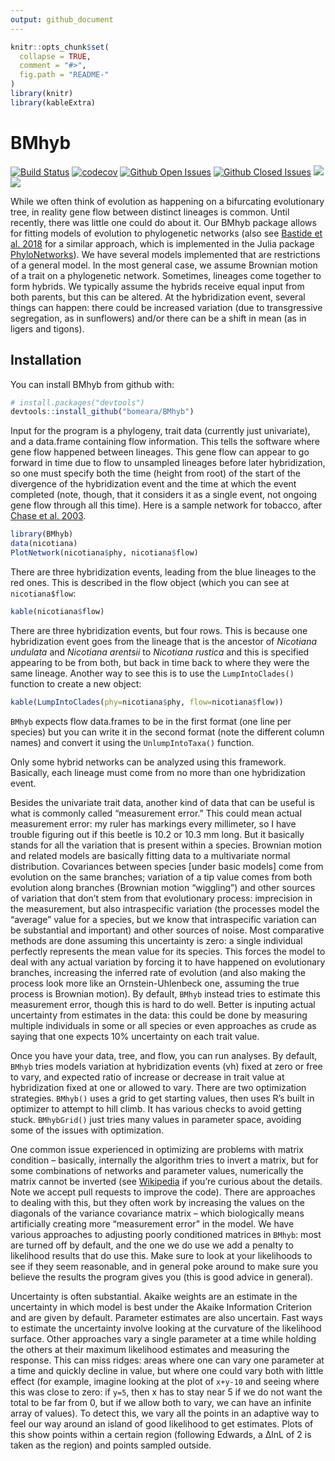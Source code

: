 ```yaml
---
output: github_document
---
```



<!-- README.md is generated from README.Rmd. Please edit that file -->

```r
knitr::opts_chunk$set(
  collapse = TRUE,
  comment = "#>",
  fig.path = "README-"
)
library(knitr)
library(kableExtra)
```

# BMhyb

[![Build Status](https://travis-ci.org/bomeara/BMhyb.svg)](https://travis-ci.org/bomeara/BMhyb) [![codecov](https://codecov.io/gh/bomeara/BMhyb/branch/master/graph/badge.svg)](https://codecov.io/gh/bomeara/BMhyb) [![Github Open Issues](https://img.shields.io/github/issues-raw/bomeara/BMhyb.svg)](https://github.com/bomeara/BMhyb/issues) [![Github Closed Issues](https://img.shields.io/github/issues-closed-raw/bomeara/BMhyb.svg)](https://github.com/bomeara/BMhyb/issues?q=is%3Aissue+is%3Aclosed) <img class="badge" src="https://www.r-pkg.org/badges/version/BMhyb"> <img class="badge" src="http://cranlogs.r-pkg.org/badges/grand-total/BMhyb">


While we often think of evolution as happening on a bifurcating evolutionary tree, in reality gene flow between distinct lineages is common. Until recently, there was little one could do about it. Our BMhyb package allows for fitting models of evolution to phylogenetic networks (also see [Bastide et al. 2018](https://doi.org/10.1093/sysbio/syy033) for a similar approach, which is implemented in the Julia package [PhyloNetworks](https://github.com/crsl4/PhyloNetworks.jl)). We have several models implemented that are restrictions of a general model. In the most general case, we assume Brownian motion of a trait on a phylogenetic network. Sometimes, lineages come together to form hybrids. We typically assume the hybrids receive equal input from both parents, but this can be altered. At the hybridization event, several things can happen: there could be increased variation (due to transgressive segregation, as in sunflowers) and/or there can be a shift in mean (as in ligers and tigons).

## Installation

You can install BMhyb from github with:

```r
# install.packages("devtools")
devtools::install_github("bomeara/BMhyb")
```

Input for the program is a phylogeny, trait data (currently just univariate), and a data.frame containing flow information. This tells the software where gene flow happened between lineages. This gene flow can appear to go forward in time due to flow to unsampled lineages before later hybridization, so one must specify both the time (height from root) of the start of the divergence of the hybridization event and the time at which the event completed (note, though, that it considers it as a single event, not ongoing gene flow through all this time). Here is a sample network for tobacco, after [Chase et al. 2003](https://doi.org/10.1093/aob/mcg087).

```r
library(BMhyb)
data(nicotiana)
PlotNetwork(nicotiana$phy, nicotiana$flow)
```

There are three hybridization events, leading from the blue lineages to the red ones. This is described in the flow object (which you can see at `nicotiana$flow`:

```r
kable(nicotiana$flow)
```

There are three hybridization events, but four rows. This is because one hybridization event goes from the lineage that is the ancestor of *Nicotiana undulata* and *Nicotiana arentsii* to *Nicotiana rustica* and this is specified appearing to be from both, but back in time back to where they were the same lineage. Another way to see this is to use the `LumpIntoClades()` function to create a new object:

```r
kable(LumpIntoClades(phy=nicotiana$phy, flow=nicotiana$flow))
```

`BMhyb` expects flow data.frames to be in the first format (one line per species) but you can write it in the second format (note the different column names) and convert it using the `UnlumpIntoTaxa()` function.

Only some hybrid networks can be analyzed using this framework. Basically, each lineage must come from no more than one hybridization event. 

Besides the univariate trait data, another kind of data that can be useful is what is commonly called "measurement error." This could mean actual measurement error: my ruler has markings every millimeter, so I have trouble figuring out if this beetle is 10.2 or 10.3 mm long. But it basically stands for all the variation that is present within a species. Brownian motion and related models are basically fitting data to a multivariate normal distribution. Covariances between species [under basic models] come from evolution on the same branches; variation of a tip value comes from both evolution along branches (Brownian motion "wiggling") and other sources of variation that don't stem from that evolutionary process: imprecision in the measurement, but also intraspecific variation (the processes model the "average" value for a species, but we know that intraspecific variation can be substantial and important) and other sources of noise. Most comparative methods are done assuming this uncertainty is zero: a single individual perfectly represents the mean value for its species. This forces the model to deal with any actual variation by forcing it to have happened on evolutionary branches, increasing the inferred rate of evolution (and also making the process look more like an Ornstein-Uhlenbeck one, assuming the true process is Brownian motion). By default, `BMhyb` instead tries to estimate this measurement error, though this is hard to do well. Better is inputing actual uncertainty from estimates in the data: this could be done by measuring multiple individuals in some or all species or even approaches as crude as saying that one expects 10% uncertainty on each trait value. 

Once you have your data, tree, and flow, you can run analyses. By default, `BMhyb` tries models variation at hybridization events (vh) fixed at zero or free to vary, and expected ratio of increase or decrease in trait value at hybridization fixed at one or allowed to vary. There are two optimization strategies. `BMhyb()` uses a grid to get starting values, then uses R's built in optimizer to attempt to hill climb. It has various checks to avoid getting stuck. `BMhybGrid()` just tries many values in parameter space, avoiding some of the issues with optimization.

One common issue experienced in optimizing are problems with matrix condition -- basically, internally the algorithm tries to invert a matrix, but for some combinations of networks and parameter values, numerically the matrix cannot be inverted (see [Wikipedia](https://en.wikipedia.org/wiki/Condition_number) if you're curious about the details. Note we accept pull requests to improve the code). There are approaches to dealing with this, but they often work by increasing the values on the diagonals of the variance covariance matrix -- which biologically means artificially creating more "measurement error" in the model. We have various approaches to adjusting poorly conditioned matrices in `BMhyb`: most are turned off by default, and the one we do use we add a penalty to likelihood results that do use this. Make sure to look at your likelihoods to see if they seem reasonable, and in general poke around to make sure you believe the results the program gives you (this is good advice in general).

Uncertainty is often substantial. Akaike weights are an estimate in the uncertainty in which model is best under the Akaike Information Criterion and are given by default. Parameter estimates are also uncertain. Fast ways to estimate the uncertainty involve looking at the curvature of the likelihood surface. Other approaches vary a single parameter at a time while holding the others at their maximum likelihood estimates and measuring the response. This can miss ridges: areas where one can vary one parameter at a time and quickly decline in value, but where one could vary both with little effect (for example, imagine looking at the plot of `x+y-10` and seeing where this was close to zero: if `y=5`, then x has to stay near 5 if we do not want the total to be far from 0, but if we allow both to vary, we can have an infinite array of values). To detect this, we vary all the points in an adaptive way to feel our way around an island of good likelihood to get estimates. Plots of this show points within a certain region (following Edwards, a ∆lnL of 2 is taken as the region) and points sampled outside.


